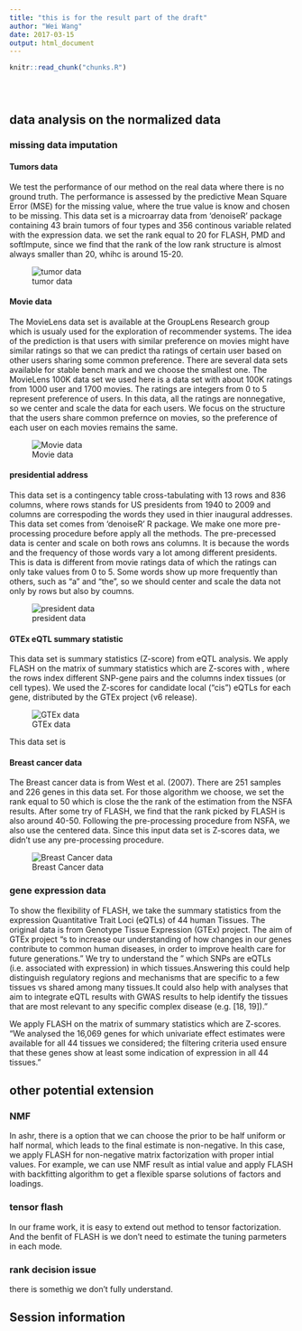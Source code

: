 ```yaml
---
title: "this is for the result part of the draft"
author: "Wei Wang"
date: 2017-03-15
output: html_document
---
```


<!-- The file analysis/chunks.R contains chunks that define default settings
shared across the workflowr files. -->
```r
knitr::read_chunk("chunks.R")
```

<!-- Update knitr chunk options -->
```r
```

<!-- Insert the date the file was last updated -->
```r
```

<!-- Insert the code version (Git commit SHA1) if Git repository exists and R
 package git2r is installed -->
```r
```

<!-- Add your analysis here -->

## data analysis on the normalized data

### missing data imputation

#### Tumors data

We test the performance of our method on the real data where there is no ground truth. The performance is assessed by the predictive Mean Square Error (MSE) for the missing value, where the true value is know and chosen to be missing. This data set is a microarray data from 'denoiseR' package containing 43 brain tumors of four types and 356 continous variable related with the expression data. we set the rank equal to 20 for FLASH, PMD and softImpute, since we find that the rank of the low rank structure is almost always smaller than 20, whihc is around 15-20.

![tumor data](~/HG/ash-sfa/Rcode/postmean/flash_simulation/denoise/denoiseRdata/tumordata/boxplot.png)

#### Movie data 

The MovieLens data set is available at the GroupLens Research group which is usualy used for the exploration of recommender systems. The idea of the prediction is that users with similar preference on movies might have similar ratings so that we can predict tha ratings of certain user based on other users sharing some common preference. There are several data sets available for stable bench mark and we choose the smallest one. The MovieLens 100K data set we used here is a data set with about 100K ratings from 1000 user and 1700 movies. The ratings are integers from 0 to 5 represent preference of users. In this data, all the ratings are nonnegative, so we center and scale the data for each users. We focus on the structure that the users share common prefernce on movies, so the preference of each user on each movies remains the same.

![Movie data](~/HG/ash-sfa/Rcode/postmean/flash_simulation/missingvalue/ML100K/boxplotrowscale.png)

#### presidential address

This data set is a contingency table cross-tabulating with 13 rows and 836 columns, where rows stands for US presidents from 1940 to 2009 and columns are correspoding the words they used in thier inaugural addresses. This data set comes from 'denoiseR' R package. We make one more pre-processing procedure before apply all the methods. The pre-precessed data is center and scale on both rows ans columns. It is because the words and the frequency of those words vary a lot among different presidents. This is data is different from movie ratings data of which the ratings can only take values from 0 to 5. Some words show up more frequently than others, such as "a" and "the", so we should center and scale the data not only by rows but also by coumns.

![president data](~/HG/ash-sfa/Rcode/postmean/flash_simulation/denoise/denoiseRdata/presidentdata/biscaleboxplot.png)

#### GTEx eQTL summary statistic

This data set is summary statistics (Z-score) from eQTL analysis. We apply FLASH on the matrix of summary statistics which are Z-scores with , where the rows index different SNP-gene pairs and the columns index tissues (or cell types). We used the Z-scores for candidate local (“cis”) eQTLs for each gene, distributed by the GTEx project (v6 release). 

![GTEx data](~/HG/ash-sfa/Rcode/postmean/flash_simulation/missingvalue/GTEXboxplot.png)

This data set is 

#### Breast cancer data

The Breast cancer data is from West et al. (2007). There are 251 samples and 226 genes in this data set. For those algorithm we choose, we set the rank equal to 50 which is close the the rank of the estimation from the NSFA results. After some try of FLASH, we find that the rank picked by FLASH is also around 40-50. Following the pre-processing procedure from NSFA, we also use the centered data. Since this input data set is Z-scores data, we didn't use any pre-processing procedure.

![Breast Cancer data](~/HG/ash-sfa/Rcode/postmean/flash_simulation/missingvalue/Breastcancer/boxplot_centered.png)



### gene expression data

To show the flexibility of FLASH, we take the summary statistics from the expression Quantitative Trait Loci (eQTLs) of 44 human Tissues. The original data is from Genotype Tissue Expression
(GTEx) project. The aim of GTEx project "s to increase our understanding of how changes in our genes contribute to common human diseases, in order to improve health care for future generations."
We try to understand the " which SNPs are eQTLs (i.e. associated with expression) in which tissues.Answering this could help distinguish regulatory regions and mechanisms that are specific to a few tissues vs shared among many tissues.It could also help with analyses that aim to integrate eQTL results with GWAS results to help identify the tissues that are most relevant to any specific complex disease (e.g. [18, 19])."

We apply FLASH on the matrix of summary statistics which are Z-scores. "We analysed the 16,069 genes for which univariate effect estimates were available for all 44 tissues we considered; the filtering criteria used ensure that these genes show at least some indication of expression in all 44 tissues." 

## other potential extension

### NMF

In ashr, there is a option that we can choose the prior to be half uniform or half normal, which leads to the final estimate is non-negative. In this case, we apply FLASH for non-negative matrix factorization with proper intial values. For example, we can use NMF result as intial value and apply FLASH with backfitting algorithm to get a flexible sparse solutions of factors and loadings.

### tensor flash

In our frame work, it is easy to extend out method to tensor factorization. And the benfit of FLASH is we don't need to estimate the tuning parmeters in each mode.

### rank decision issue

there is somethig we don't fully understand.

## Session information

<!-- Insert the session information into the document -->
```r
```
